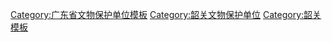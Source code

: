 {{Navbox
|name = 韶关市境内的广东省文物保护单位
|title = [[韶关市境内的广东省文物保护单位列表|韶关市境内的广东省文物保护单位]]
|listclass=hlist
|style = text-align:left;
|groupstyle = text-align:center;
|state = {{{state<includeonly>|collapsed</includeonly>}}}
|above =
 
|group1 = [[浈江区]]
|list1 = 
*[[中共广东省委、中共粤北省委机关旧址]]
*[[北江农军学校旧址]]
*[[走马岗遗址]]
*[[犁市当铺]]
 
|group2 = [[武江区]]
|list2 = 
*[[张九龄家族墓地]]
*[[余靖墓]]
 
|group3 = [[曲江区]]
|list3 = 
*[[“马坝人”出土地点]]
*[[鲶鱼转遗址]]
*[[仙人塔]]
*[[韶州府学宫|韶州府学宫大成殿]]
*[[拱桥岭遗址]]
 
|group4 = [[乐昌市]]
|list4 = [[应山石桥]]
*[[薛岳故居]]
*[[五汪谭氏宗祠]]
*[[朱家紫阳书院]]
 
|group5 = [[南雄市]]
|list5 = 
*[[珠玑石塔]]
*[[钟鼓岩摩崖石刻]]
*[[广州会馆]]
*[[南雄府城正南门]]
*[[里东戏台]]
*[[回龙寺塔]]
*[[溪头塔]]
*[[南雄府学宫|南雄府学宫大成殿]]
 
|group6 = [[始兴县]]
|list6 = 
*[[罗围城堡建筑遗址]]
*[[崇益堂]]
*[[贵庐]]
*[[红犁渡槽]]
 
|group7 = [[仁化县]]
|list7 = 
*[[澌溪寺塔]]
*[[华林寺塔]]
*[[仁化文峰塔|文峰塔]]
*[[双水塔]]
 
|group8 = [[翁源县]]
|list8 = 
*[[湖心坝民居群]]
*[[光明陈氏宗祠]]
 
|group9 = [[新丰县]]
|list9 = 
*[[雁塔 (新丰)|雁塔]]
 
|group10 = [[乳源瑶族自治县]]
|list10 = 
*[[云门寺南汉碑]]
*[[镇溪祠古戏台]]
*[[西京古道]]
*[[观澜书院]]
 
|belowstyle= text-align:center
|below = 已列为[[全国重点文物保护单位]]的不再列出，参见：[[广东全国重点文物保护单位列表]]
}}<noinclude>
[[Category:广东省文物保护单位模板]]
[[Category:韶关文物保护单位]]
[[Category:韶关模板]]
</noinclude>